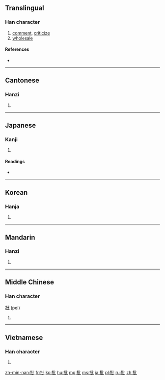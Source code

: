 ==Translingual==

===Han character===
{{Han char|rn=64|rad=手|as=04|sn=7|four=5101<sub>0</sub>|canj=手心心 (QPP)|ids=⿰[[扌]][[比]]}}

# [[comment]], [[criticize]]
# [[wholesale]]

====References====
* {{Han ref|kx=0419.120|dkj=11845|dj=0766.040|hdz=31835.050|uh=6279|ud=25209|bh=A7E5|bd=42981}}

----

==Cantonese==

===Hanzi===
{{yue-hanzi|jyut=|y=pai1}}

# {{defn|lang=yue|sort=手04}}

----

==Japanese==

===Kanji===
{{ja-kanji|grade=6|rs=手04}}

# {{defn|lang=ja|sort=手04}}

====Readings====
* {{ja-readings|goon=[[はい]] (hai)|kanon=[[へい]] (hei)|kanyoon=[[ひ]] (hi)|kun=[[うつ]] (utsu)}}

----

==Korean==

===Hanja===
{{ko-hanja|hangeul=비, 별|eumhun=|rv=bi, byeol|mr=pi, pyŏl|y=pi, pyel}}

# {{defn|lang=ko|sort=手04}}

----

==Mandarin==

===Hanzi===
{{cmn-hanzi|pin=[[pī]] ([[pi1]])|wg=p'i<sup>1</sup>}}

# {{defn|lang=cmn|sort=手04}}

----

==Middle Chinese==

===Han character===
'''批''' (pei)

# {{defn|ltc}}

----

==Vietnamese==

===Han character===
{{vi-hantu|[[phê]], [[phe]]|rs=手04}}

# {{defn|lang=vi}}

[[zh-min-nan:批]]
[[fr:批]]
[[ko:批]]
[[hu:批]]
[[mg:批]]
[[ms:批]]
[[ja:批]]
[[pl:批]]
[[ru:批]]
[[zh:批]]